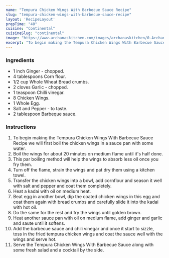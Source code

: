---
name: "Tempura Chicken Wings With Barbecue Sauce Recipe"
slug: "tempura-chicken-wings-with-barbecue-sauce-recipe"
layout: 'RecipeLayout'
prepTime: "40"
cuisine: "Continental"
cuisineSlug: "continental"
image: "https://www.archanaskitchen.com/images/archanaskitchen/0-Archanas-Kitchen-Recipes/2018/Tempura_Chicken_Wings_With_Barbecue_Sauce_Recipe_-1.jpg"
excerpt: "To begin making the Tempura Chicken Wings With Barbecue Sauce Recipe we will first boil the chicken wings in a sauce pan with some water"
---

### Ingredients

- 1 inch Ginger - chopped.
- 4 tablespoons Corn flour.
- 1/2 cup Whole Wheat Bread crumbs.
- 2 cloves Garlic - chopped.
- 1 teaspoon Chilli vinegar.
- 8 Chicken Wings.
- 1 Whole Egg.
- Salt and Pepper - to taste.
- 2 tablespoon Barbeque sauce.

### Instructions

1. To begin making the Tempura Chicken Wings With Barbecue Sauce Recipe we will first boil the chicken wings in a sauce pan with some water.
1. Boil the wings for about 20 minutes on medium flame until it's half done.
1. This par boiling method will help the wings to absorb less oil once you fry them.
1. Turn off the flame, strain the wings and pat dry them using a kitchen towel.
1. Transfer the chicken wings into a bowl, add cornflour and season it well with salt and pepper and coat them completely.
1. Heat a kadai with oil on medium heat.
1. Beat egg in another bowl, dip the coated chicken wings in this egg and coat them again with bread crumbs and carefully slide it into the kadai with hot oil.
1. Do the same for the rest and fry the wings until golden brown.
1. Heat another sauce pan with oil on medium flame, add ginger and garlic and saute until it softens.
1. Add the barbecue sauce and chili vinegar and once it start to sizzle, toss in the fried tempura chicken wings and coat the sauce well with the wings and serve hot.
1. Serve the Tempura Chicken Wings With Barbecue Sauce along with some fresh salad and a cocktail by the side.
